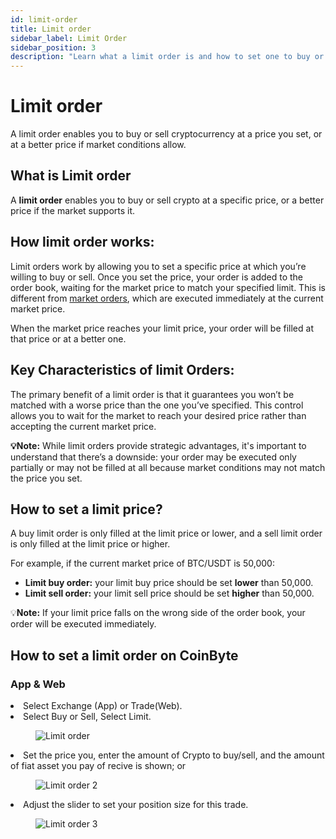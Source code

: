 ```yaml
---
id: limit-order
title: Limit order
sidebar_label: Limit Order
sidebar_position: 3
description: "Learn what a limit order is and how to set one to buy or sell crypto at your desired price."
---
```



# Limit order

A limit order enables you to buy or sell cryptocurrency at a price you set, or at a better price if market conditions allow.

## What is Limit order

A <strong>limit order</strong> enables you to buy or sell crypto at a specific price, or a better price if the market supports it.

## How limit order works:

Limit orders work by allowing you to set a specific price at which you’re willing to buy or sell. Once you set the price, your order is added to the order book, waiting for the market price to match your specified limit. This is different from <a href="/helpcenter/docs/trading/spot-trade/market-order">market orders</a>, which are executed immediately at the current market price.

When the market price reaches your limit price, your order will be filled at that price or at a better one.

## Key Characteristics of limit Orders:

The primary benefit of a limit order is that it guarantees you won’t be matched with a worse price than the one you’ve specified. This control allows you to wait for the market to reach your desired price rather than accepting the current market price.

<InfoBox>
<strong>💡Note:</strong> While limit orders provide strategic advantages, it's important to understand that there’s a downside: your order may be executed only partially or may not be filled at all because market conditions may not match the price you set.
</InfoBox>

## How to set a limit price?

A buy limit order is only filled at the limit price or lower, and a sell limit order is only filled at the limit price or higher.

For example, if the current market price of BTC/USDT is 50,000:

- <strong>Limit buy order:</strong> your limit buy price should be set <strong>lower</strong> than 50,000.  
- <strong>Limit sell order:</strong> your limit sell price should be set <strong>higher</strong> than 50,000.

<InfoBox>
💡<strong>Note:</strong> If your limit price falls on the wrong side of the order book, your order will be executed immediately.
</InfoBox>

## How to set a limit order on CoinByte

### App & Web 

<RoundStepList>
<li>Select Exchange (App) or Trade(Web).</li>
<li>Select Buy or Sell, Select Limit.</li>

<figure style={{ textAlign: 'center' }}>
  <img src={useBaseUrl('/img/tradinig/exchange/limit-order/1.png')} alt="Limit order" style={{ width: 300 }} />
</figure>

<li>Set the price you, enter the amount of Crypto  to buy/sell, and the amount of fiat asset you pay of recive is shown; or</li>

<figure style={{ textAlign: 'center' }}>
  <img src={useBaseUrl('/img/tradinig/exchange/limit-order/2.png')} alt="Limit order 2" style={{ width: 300 }} />
</figure>

<li>Adjust the slider to set your position size for this trade.</li>

<figure style={{ textAlign: 'center' }}>
  <img src={useBaseUrl('/img/tradinig/exchange/limit-order/3.png')} alt="Limit order 3" style={{ width: 300 }} />
</figure>
</RoundStepList>
<RelatedArticles category="trading" />

